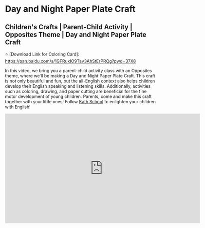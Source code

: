 # Day and Night Paper Plate Craft

## Children's Crafts | Parent-Child Activity | Opposites Theme | Day and Night Paper Plate Craft

⭐ [Download Link for Coloring Card]: https://pan.baidu.com/s/1GFRuxIO9Tav3AhStErPRQg?pwd=37X8

In this video, we bring you a parent-child activity class with an Opposites theme, where we'll be making a Day and Night Paper Plate Craft.
This craft is not only beautiful and fun, but the all-English context also helps children develop their English speaking and listening skills.
Additionally, activities such as coloring, drawing, and paper cutting are beneficial for the fine motor development of young children. Parents, come and make this craft together with your little ones!
Follow [Kath School](https://space.bilibili.com/20797715) to enlighten your children with English!

<iframe
  src="https://player.bilibili.com/player.html?bvid=BV1PM411K7PB&cid=1&page=1"
  scrolling="no"
  border="0"
  frameborder="no"
  framespacing="0"
  allowfullscreen="true"
  width="640"
  height="360"
></iframe>
